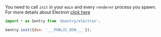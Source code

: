 You need to call `init` in your `main` and every `renderer` process you spawn.
For more details about Electron [click here](/platforms/javascript/electron/)

```javascript
import * as Sentry from '@sentry/electron';

Sentry.init({dsn: '___PUBLIC_DSN___'});
```

